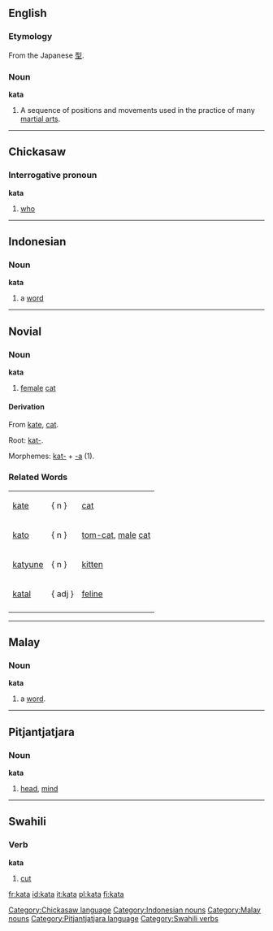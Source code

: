 ==English==
{{wikipedia}}
===Etymology===
From the Japanese [[型]].
===Noun===
'''kata'''
#A sequence of positions and movements used in the practice of many [[martial art]]s.


----
==Chickasaw==
===Interrogative pronoun===
'''kata'''
# [[who]]
[[Category:Chickasaw language]]


----
==Indonesian==
===Noun===
'''kata'''

# a [[word]]

[[Category:Indonesian nouns]]


----
==Novial==
===Noun===
'''kata'''
#[[female]] [[cat]]
====Derivation====
From [[kate]], [[cat]].

Root: [[kat-]].

Morphemes: [[kat-]] + [[-a]] (1).

===Related Words===
{|
|[[kate]] ||   { n }   ||[[cat]]
|-
|[[kato]] ||   { n }   || [[tom-cat]], [[male]] [[cat]]
|-
|[[katyune]] ||   { n }   || [[kitten]]
|-
|[[katal]] ||   { adj }   || [[feline]]
|-
|}


----
==Malay==
===Noun===
'''kata'''

# a [[word]].
[[Category:Malay nouns]]


----
==Pitjantjatjara==
===Noun===
'''kata'''

# [[head]], [[mind]]
[[Category:Pitjantjatjara language]]


----
==Swahili==

===Verb===
'''kata'''

#[[cut]]

[[Category:Swahili verbs]]

[[fr:kata]]
[[id:kata]]
[[it:kata]]
[[pl:kata]]
[[fi:kata]]